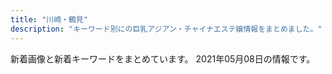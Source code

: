 ```yaml
---
title: "川崎・鶴見"
description: "キーワード別にの巨乳アジアン・チャイナエステ嬢情報をまとめました。"
---
```


新着画像と新着キーワードをまとめています。
2021年05月08日の情報です。

<DmmAffiliateIns />
<KeywordTable
  shops={
    [
    {
        "img_links": [
            "http://rabbit.est.cm/photos/sites/29/2017/04/01.jpg",
            "http://rabbit.est.cm/images/s_staff.png",
            "http://rabbit.est.cm/photos/sites/29/2017/03/girls03.jpg",
            "http://rabbit.est.cm/photos/sites/29/2017/03/188375621118420915.jpg",
            "http://rabbit.est.cm/images/acc3.jpg",
            "http://rabbit.est.cm/images/pick.png",
            "http://rabbit.est.cm/photos/sites/29/2020/11/2020110707012088.jpg",
            "http://rabbit.est.cm/images/s_news.png",
            "http://rabbit.est.cm/images/nbj3.jpg",
            "http://rabbit.est.cm/images/acc5.jpg",
            "http://rabbit.est.cm/photos/sites/29/2017/02/3.jpg",
            "http://rabbit.est.cm/images/acc2.jpg",
            "http://rabbit.est.cm/images/acc4.jpg",
            "http://rabbit.est.cm/images/nbj2.jpg",
            "http://rabbit.est.cm/photos/sites/29/2017/09/2017090411494123.jpg",
            "http://rabbit.est.cm/photos/sites/29/2018/08/2018081709473259.jpg",
            "http://rabbit.est.cm/images/top.jpg",
            "http://rabbit.est.cm/images/mobile.jpg"
        ],
        "url": "http://rabbit.est.cm/",
        "name": "\u7e01\u5712",
        "keywords": {
            "86": 16,
            "D": 16
        },
        "station": "JR\u5ddd\u5d0e\u99c5\u6771\u53e3"
    },
    {
        "name": "\u7652\u3057\u98a8\uff5e\u3044\u3084\u3057\u304b\u305c\uff5e",
        "img_links": [],
        "keywords": {},
        "url": "http://iyashi-kaze.oks.bz/",
        "station": "JR\u5ddd\u5d0e\u99c5\u6771\u53e3"
    },
    {
        "url": "http://www.iyasi-massage.com/",
        "station": "JR\u5ddd\u5d0e\u99c5\u6771\u53e3",
        "name": "\u6843\u6e90\u90f7",
        "img_links": [
            "http://www.iyasi-massage.com/images/gallery/gallery_101.jpg",
            "http://www.iyasi-massage.com/images/staff_image/staff_d01.jpg",
            "http://www.iyasi-massage.com/images/home/index_03.jpg",
            "http://www.iyasi-massage.com/images/staff/sta_010.jpg",
            "http://www.iyasi-massage.com/images/gallery/gallery_01.jpg",
            "http://www.iyasi-massage.com/images/staff/sta_08.jpg",
            "http://www.iyasi-massage.com/images/top/top_01.jpg",
            "http://www.iyasi-massage.com/images/top/top_02.jpg",
            "http://www.iyasi-massage.com/images/staff_one/staff_one_08.png",
            "http://www.iyasi-massage.com/images/staff/sta_07.jpg",
            "http://www.iyasi-massage.com/images/staff_image/staff_d06.jpg",
            "http://www.iyasi-massage.com/images/staff/sta_0z12.jpg",
            "http://www.iyasi-massage.com/images/staff/sta_06.jpg",
            "http://www.iyasi-massage.com/images/staff_one/staff_one_03.jpg",
            "http://www.iyasi-massage.com/images/home/index_04.jpg",
            "http://www.iyasi-massage.com/images/gallery/gallery_104.jpg",
            "http://www.iyasi-massage.com/images/gallery/gallery_top.jpg",
            "http://www.iyasi-massage.com/images/home/top_qp.jpg",
            "http://www.iyasi-massage.com/images/staff_image/staff_d05.jpg",
            "http://www.iyasi-massage.com/images/top/top_05.jpg",
            "http://www.iyasi-massage.com/images/gallery/gallery_402.jpg",
            "http://www.iyasi-massage.com/images/gallery/gallery_404.jpg",
            "http://www.iyasi-massage.com/images/staff_one/staff_one_01.jpg",
            "http://www.iyasi-massage.com/images/top/top_08.png",
            "http://www.iyasi-massage.com/images/gallery/gallery_103.jpg",
            "http://www.iyasi-massage.com/images/staff/sta_023.jpg",
            "http://www.iyasi-massage.com/images/staff/sta_0z10.jpg",
            "http://www.iyasi-massage.com/images/staff/sta_03.jpg",
            "http://www.iyasi-massage.com/images/home/QR.png",
            "http://www.iyasi-massage.com/images/top/top_04.jpg",
            "http://www.iyasi-massage.com/images/staff/sta_0z2.jpg",
            "http://www.iyasi-massage.com/images/staff/sta_0z9.jpg",
            "http://www.iyasi-massage.com/images/system/syatem_303.jpg",
            "http://www.iyasi-massage.com/images/top/top_03.jpg",
            "http://www.iyasi-massage.com/images/staff/sta_021.jpg",
            "http://www.iyasi-massage.com/images/staff_one/staff_one_07.png",
            "http://www.iyasi-massage.com/images/system/syatem_301.jpg",
            "http://www.iyasi-massage.com/images/staff_one/staff_one_04.jpg",
            "http://www.iyasi-massage.com/images/staff/sta_01.jpg",
            "http://www.iyasi-massage.com/images/home/index_page_top.jpg",
            "http://www.iyasi-massage.com/images/top/top_06.jpg",
            "http://www.iyasi-massage.com/images/staff/sta_0z8.jpg",
            "http://www.iyasi-massage.com/images/system/syatem_302.jpg",
            "http://www.iyasi-massage.com/images/staff_one/staff_one_top.jpg",
            "http://www.iyasi-massage.com/images/staff/sta_04.jpg",
            "http://www.iyasi-massage.com/images/gallery/gallery_102.jpg",
            "http://www.iyasi-massage.com/images/staff/staff_top.jpg",
            "http://www.iyasi-massage.com/images/gallery/gallery_401.jpg",
            "http://www.iyasi-massage.com/images/staff_one/staff_one_05.jpg",
            "http://www.iyasi-massage.com/images/home/index_qup.jpg",
            "http://www.iyasi-massage.com/images/staff_image/staff_d03.jpg",
            "http://www.iyasi-massage.com/images/staff/sta_0z6.jpg",
            "http://www.iyasi-massage.com/images/home/index_tel.jpg",
            "http://www.iyasi-massage.com/images/staff_one/staff_one_02.jpg",
            "http://www.iyasi-massage.com/images/gallery/gallery_403.jpg",
            "http://www.iyasi-massage.com/images/staff_image/staff_d02.jpg",
            "http://www.iyasi-massage.com/images/staff_image/staff_d04.jpg"
        ],
        "keywords": {}
    },
    {
        "img_links": [],
        "name": "\u521d\u604b",
        "url": "https://hatsukoi.est.cm/",
        "keywords": {},
        "station": "JR\u9db4\u898b\u99c5\u6771\u53e3"
    },
    {
        "name": "LOVER",
        "station": "JR\u5ddd\u5d0e\u99c5\u897f\u53e3",
        "keywords": {
            "88": 2,
            "85": 1,
            "92": 3,
            "86": 4,
            "90": 2,
            "C": 2,
            "D": 7,
            "84": 2,
            "89": 2
        },
        "img_links": [
            "http://mitsuka.este.work/2/uploadimg/1612670526.jpg",
            "http://mitsuka.este.work/top04.jpg",
            "http://mitsuka.este.work/2/uploadimg/1612670464.jpg",
            "http://mitsuka.este.work/left.jpg",
            "http://mitsuka.este.work/nav06.png",
            "http://mitsuka.este.work/nav04.png",
            "http://mitsuka.este.work/nav01.png",
            "http://mitsuka.este.work/nav03.png",
            "http://mitsuka.este.work/2/uploadimg/1616633208.jpg",
            "http://mitsuka.este.work/2/uploadimg/1612670496.jpg",
            "http://mitsuka.este.work/2/uploadimg/1613639164.jpeg",
            "http://mitsuka.este.work/head01.jpg",
            "http://mitsuka.este.work/right.jpg",
            "http://mitsuka.este.work/nav05.png",
            "http://mitsuka.este.work/2/uploadimg/1612670429.jpg",
            "http://mitsuka.este.work/2/uploadimg/1617091469.jpeg",
            "http://mitsuka.este.work/2/uploadimg/1613638932.jpeg",
            "http://mitsuka.este.work/nav02.png"
        ],
        "url": "http://mitsuka.este.work/"
    },
    {
        "keywords": {
            "\u4e73": 2
        },
        "name": "\u30af\u30e9\u30a6\u30f3\u30fbCrown",
        "img_links": [
            "http://www.crownman.tank.jp/public/20190809-023452-629.jpeg",
            "http://www.crownman.tank.jp/public/20201016-024617-911.jpeg",
            "http://www.crownman.tank.jp/images/h4.jpg",
            "http://www.crownman.tank.jp/public/20210504-155317-827.jpeg",
            "http://www.crownman.tank.jp/public/20210319-004011-852.jpeg",
            "http://www.crownman.tank.jp/public/20210225-132107-806.jpeg",
            "http://www.crownman.tank.jp/public/20210315-113348-885.jpeg",
            "http://www.crownman.tank.jp/images/zj.png",
            "http://www.crownman.tank.jp/images/contact.png",
            "http://www.crownman.tank.jp/images/br.png",
            "http://www.crownman.tank.jp/public/20210309-102855-324.jpeg",
            "http://www.crownman.tank.jp/public/20181102-021325-742.jpeg",
            "http://www.crownman.tank.jp/public/20181102-021404-733.jpeg",
            "http://www.crownman.tank.jp/ueditor/php/upload/image/20200828/1598625782230952.jpeg",
            "http://www.crownman.tank.jp/public/20201114-223303-188.jpeg",
            "http://www.crownman.tank.jp/public/20200829-001214-615.jpeg",
            "http://www.crownman.tank.jp/images/scrollToTop.png",
            "http://www.crownman.tank.jp/public/20200922-152824-158.jpeg",
            "http://www.crownman.tank.jp/public/20200829-204316-579.jpeg",
            "http://www.crownman.tank.jp/public/20190321-014538-796.jpeg",
            "http://www.crownman.tank.jp/images/guest.png",
            "http://www.crownman.tank.jp/public/20200304-222724-586.jpeg",
            "http://www.crownman.tank.jp/public/20210128-093735-441.jpeg",
            "http://www.crownman.tank.jp/public/20191102-172721-416.jpeg",
            "http://www.crownman.tank.jp/public/20190103-235102-103.jpeg",
            "http://www.crownman.tank.jp/public/20190516-130732-500.jpeg",
            "http://www.crownman.tank.jp/images/br1.png",
            "http://www.crownman.tank.jp/public/20190410-032921-983.jpeg",
            "http://www.crownman.tank.jp/public/20210219-091840-338.jpeg",
            "http://www.crownman.tank.jp/public/20210214-132800-589.jpeg",
            "http://www.crownman.tank.jp/images/h3.jpg",
            "http://www.crownman.tank.jp/images/jt.png",
            "http://www.crownman.tank.jp/public/20181103-143855-981.jpeg",
            "http://www.crownman.tank.jp/images/lj.png",
            "http://www.crownman.tank.jp/public/20210217-094543-773.jpeg",
            "http://www.crownman.tank.jp/public/20190404-200155-177.jpeg",
            "http://www.crownman.tank.jp/public/20210226-091700-151.jpeg",
            "http://www.crownman.tank.jp/public/20201225-105416-366.jpeg",
            "http://www.crownman.tank.jp/images/h02.jpg",
            "http://www.crownman.tank.jp/images/h01.jpg",
            "http://www.crownman.tank.jp/public/20210504-080501-939.jpeg",
            "http://www.crownman.tank.jp/public/20181126-115300-843.jpeg",
            "http://www.crownman.tank.jp/public/20210414-180217-393.jpeg",
            "http://www.crownman.tank.jp/images/lyb.png",
            "http://www.crownman.tank.jp/public/20201211-095701-493.jpeg",
            "http://www.crownman.tank.jp/public/20190512-114325-285.jpeg",
            "http://www.crownman.tank.jp/public/20191115-170126-469.jpeg",
            "http://www.crownman.tank.jp/images/fj.png",
            "http://www.crownman.tank.jp/public/20201211-095449-581.jpeg",
            "http://www.crownman.tank.jp/public/20181102-021419-221.jpeg",
            "http://www.crownman.tank.jp/ueditor/php/upload/image/20181102/1541123069868367.jpg",
            "http://www.crownman.tank.jp/public/20190614-225752-699.jpeg",
            "http://www.crownman.tank.jp/public/20210208-142304-974.jpeg",
            "http://www.crownman.tank.jp/images/h5.jpg",
            "http://www.crownman.tank.jp/public/20181102-021343-999.jpeg",
            "http://www.crownman.tank.jp/images/xw.png",
            "http://www.crownman.tank.jp/public/20181101-091932-723.jpeg"
        ],
        "url": "http://www.crownman.tank.jp/",
        "station": "JR\u9db4\u898b\u99c5"
    },
    {
        "name": "sweet",
        "img_links": [
            "https://tsurumi-mensesthe.com/images/header3.png",
            "https://tsurumi-mensesthe.com/footer/footer-staff.png",
            "https://tsurumi-mensesthe.com/massage/2021/03/01/miki-s1.jpg",
            "https://tsurumi-mensesthe.com/massage/2021/01/05/stand-by.jpg",
            "https://tsurumi-mensesthe.com/staff/ayumi-top.jpg",
            "https://tsurumi-mensesthe.com/images/esthe3.jpg",
            "https://tsurumi-mensesthe.com/images/qrcode.png",
            "https://tsurumi-mensesthe.com/staff/miki-s1.jpg",
            "https://tsurumi-mensesthe.com/icon/line.png",
            "https://tsurumi-mensesthe.com/staff/riri-l2.jpg",
            "https://tsurumi-mensesthe.com/staff/riri-s2.jpg",
            "https://tsurumi-mensesthe.com/massage/2020/11/22/coco-s3.jpg",
            "https://tsurumi-mensesthe.com/room/room-l2.jpg",
            "https://inage-mensesthe.com/icon/yelp.png",
            "https://tsurumi-mensesthe.com/staff/yuyu-l1.jpg",
            "https://tsurumi-mensesthe.com/staff/yura-s2.jpg",
            "https://tsurumi-mensesthe.com/staff/riri-top.jpg",
            "https://tsurumi-mensesthe.com/images/esthe4.jpg",
            "https://tsurumi-mensesthe.com/staff/yura-s3.jpg",
            "https://tsurumi-mensesthe.com/staff/miki-s2.jpg",
            "https://tsurumi-mensesthe.com/staff/momoka-s1.jpg",
            "https://tsurumi-mensesthe.com/staff/sora-s1.jpg",
            "https://inage-mensesthe.com/icon/facebook.png",
            "https://tsurumi-mensesthe.com/staff/miki-l1.jpg",
            "https://tsurumi-mensesthe.com/icon/twitter.png",
            "https://tsurumi-mensesthe.com/images/esthe2.jpg",
            "https://tsurumi-mensesthe.com/staff/momoka-top.jpg",
            "https://tsurumi-mensesthe.com/staff/yura-top.jpg",
            "https://tsurumi-mensesthe.com/staff/yuyu-s1.jpg",
            "https://tsurumi-mensesthe.com/staff/yura-s1.jpg",
            "https://tsurumi-mensesthe.com/icon/facebook.png",
            "https://tsurumi-mensesthe.com/massage/2021/04/20/yuyu-s1.jpg",
            "https://tsurumi-mensesthe.com/images/main-sp.jpg",
            "https://tsurumi-mensesthe.com/footer/footer-line.png",
            "https://tsurumi-mensesthe.com/staff/yura-l1.jpg",
            "https://tsurumi-mensesthe.com/staff/yura-l3.jpg",
            "https://tsurumi-mensesthe.com/staff/momoka-l1.jpg",
            "https://tsurumi-mensesthe.com/staff/momoka-l3.jpg",
            "https://tsurumi-mensesthe.com/icon/yelp.png",
            "https://tsurumi-mensesthe.com/staff/new-l1.jpg",
            "https://tsurumi-mensesthe.com/footer/footer-tel.png",
            "https://tsurumi-mensesthe.com/images/clear.png",
            "https://inage-mensesthe.com/icon/twitter.png",
            "https://tsurumi-mensesthe.com/room/room-l1.jpg",
            "https://tsurumi-mensesthe.com/images/esthe1.jpg",
            "https://tsurumi-mensesthe.com/staff/miki-top.jpg",
            "https://tsurumi-mensesthe.com/staff/new-top.jpg",
            "https://tsurumi-mensesthe.com/staff/momoka-s2.jpg",
            "https://tsurumi-mensesthe.com/massage/2021/03/09/new-s1.jpg",
            "https://tsurumi-mensesthe.com/staff/miki-l2.jpg",
            "https://inage-mensesthe.com/icon/line.png",
            "https://tsurumi-mensesthe.com/staff/new-s1.jpg",
            "https://tsurumi-mensesthe.com/staff/riri-l1.jpg",
            "https://tsurumi-mensesthe.com/room/room-l3.jpg",
            "https://tsurumi-mensesthe.com/staff/yura-l2.jpg",
            "https://tsurumi-mensesthe.com/staff/momoka-l2.jpg",
            "https://tsurumi-mensesthe.com/staff/momoka-s3.jpg",
            "https://tsurumi-mensesthe.com/staff/riri-s1.jpg",
            "https://tsurumi-mensesthe.com/room/room-l4.jpg",
            "https://tsurumi-mensesthe.com/staff/ayumi-s1.jpg",
            "https://tsurumi-mensesthe.com/staff/yuyu-top.jpg",
            "https://tsurumi-mensesthe.com/images/main1.jpg"
        ],
        "keywords": {
            "90": 8,
            "88": 24,
            "85": 24
        },
        "station": "JR\u9db4\u898b\u99c5\u897f\u53e3",
        "url": "https://tsurumi-mensesthe.com/"
    },
    {
        "name": "Yulala",
        "keywords": {
            "C": 23
        },
        "img_links": [
            "http://esthe-heal.com/staff/miho/01mb.jpg",
            "http://esthe-heal.com/staff/sizuka/01.jpg",
            "http://esthe-heal.com/staff/haruna/01mb.jpg",
            "http://esthe-heal.com/staff/mimi/01mb.jpg",
            "http://esthe-heal.com/img/ttl_recbnr.png",
            "http://esthe-heal.com/staff/kaori/01mb.jpg",
            "http://esthe-heal.com/img/ttl_pickup.png",
            "http://esthe-heal.com/staff/haruna/01.jpg",
            "http://esthe-heal.com/staff/momo/01.jpg",
            "http://esthe-heal.com/staff/sakura/01.jpg",
            "http://esthe-heal.com/staff/sakura/01mb.jpg",
            "http://esthe-heal.com/i/files/homeimg.jpg",
            "http://esthe-heal.com/img/ttl_wnew.png",
            "http://esthe-heal.com/img/att.jpg",
            "http://esthe-heal.com/staff/sizuka/01mb.jpg",
            "http://esthe-heal.com/img/ttl_mobile.png",
            "http://esthe-heal.com/staff/rubi/01.jpg",
            "http://esthe-heal.com/staff/sayuri/01.jpg",
            "http://esthe-heal.com/staff/sayuri/01mb.jpg",
            "http://esthe-heal.com/staff/rui/01mb.jpg",
            "http://esthe-heal.com/staff/aya/01.jpg",
            "http://esthe-heal.com/staff/kana/01.jpg",
            "http://esthe-heal.com/staff/yuki/01.jpg",
            "http://esthe-heal.com/img/link/koko_234x60.png",
            "http://esthe-heal.com/staff/rubi/01mb.jpg",
            "http://esthe-heal.com/staff/kaori/01.jpg",
            "http://esthe-heal.com/staff/yuyu/01.jpg",
            "http://esthe-heal.com/img/ttl_staff.png",
            "http://esthe-heal.com/staff/aya/01mb.jpg",
            "http://esthe-heal.com/staff/yuyu/01mb.jpg",
            "http://esthe-heal.com/staff/yuki/01mb.jpg",
            "http://esthe-heal.com/pic/head.jpg",
            "http://esthe-heal.com/staff/kana/01mb.jpg",
            "http://esthe-heal.com/staff/mimi/01.jpg",
            "http://esthe-heal.com/staff/momo/01mb.jpg",
            "http://esthe-heal.com/staff/rui/01.jpg",
            "http://esthe-heal.com/staff/miho/01.jpg"
        ],
        "station": "JR\u9db4\u898b\u99c5\u6771\u53e3",
        "url": "http://esthe-heal.com/"
    },
    {
        "keywords": {
            "82": 3,
            "C": 21,
            "83": 3
        },
        "name": "\u5bf5\u6df1\u82b1\u98a8",
        "station": "JR\u77e2\u5411\u99c5\u897f\u53e3",
        "img_links": [
            "http://kafu.ests.co/photos/sites/7/2017/02/2.jpg",
            "http://kafu.ests.co/images/room2.jpg",
            "http://kafu.ests.co/images/nbj3.jpg",
            "http://kafu.ests.co/images/s_staff1.jpg",
            "http://kafu.ests.co/images/room4.jpg",
            "http://kafu.ests.co/images/s_staff.jpg",
            "http://kafu.ests.co/photos/sites/7/2017/10/2017101205420191.jpg",
            "http://kafu.ests.co/images/nbj1.jpg",
            "http://kafu.ests.co/images/s_pick.jpg",
            "http://kafu.ests.co/images/room3.jpg",
            "http://kafu.ests.co/images/s_face.jpg",
            "http://kafu.ests.co/images/s_link.jpg",
            "http://kafu.ests.co/images/n1.jpg",
            "http://kafu.ests.co/images/n3.jpg",
            "http://kafu.ests.co/images/top.png",
            "http://kafu.ests.co/images/mobile.jpg",
            "http://kafu.ests.co/images/s_news.jpg",
            "http://kafu.ests.co/photos/sites/7/2017/10/2017100904034561.png",
            "http://kafu.ests.co/images/face_bj3.jpg",
            "http://kafu.ests.co/photos/sites/7/2017/10/2017100904034443.png",
            "http://kafu.ests.co/images/face_bj.jpg",
            "http://kafu.ests.co/photos/sites/7/2017/02/1.jpg",
            "http://kafu.ests.co/images/s_mobile.jpg",
            "http://kafu.ests.co/images/room1.jpg",
            "http://kafu.ests.co/photos/sites/7/2017/10/2017101205420065.jpg",
            "http://kafu.ests.co/images/line.jpg"
        ],
        "url": "http://kafu.ests.co/"
    },
    {
        "keywords": {
            "86": 16,
            "\u30bb\u30af\u30b7\u30fc": 2,
            "89": 8,
            "D": 40,
            "C": 32,
            "85": 16,
            "87": 16,
            "88": 16
        },
        "url": "https://moon-beauty.jp/",
        "station": "JR\u9db4\u898b\u99c5\u6771\u53e3",
        "img_links": [
            "https://moon-beauty.jp/wp/wp-content/uploads/2017/11/top02.png",
            "https://moon-beauty.jp/wp/wp-content/uploads/2019/12/xmas2019_2.jpg",
            "https://moon-beauty.jp/wp/wp-content/uploads/2017/12/1d7d7d3df21218cb91cce28ca987dca8.jpg",
            "https://moon-beauty.jp/wp/wp-content/uploads/2017/12/7e6728877b7be3eba7dacfced12e3481.jpg",
            "https://moon-beauty.jp/images/staff/staff.png",
            "https://moon-beauty.jp/wp/wp-content/uploads/2017/11/campaign1711-700x327.jpg",
            "https://moon-beauty.jp/wp/wp-content/uploads/2019/09/cosplay02.png",
            "https://moon-beauty.jp/wp/wp-content/uploads/2017/11/mb_front.png",
            "https://moon-beauty.jp/wp/wp-content/uploads/2017/11/27e7586ba3689c74b6428ec7dbfe02a6.jpg",
            "https://moon-beauty.jp/wp/wp-content/uploads/2017/12/dde33c6f84f42b29abc164fed911749d.jpg",
            "https://moon-beauty.jp/wp/wp-content/uploads/2020/09/rika_info.png",
            "https://moon-beauty.jp/wp/wp-content/uploads/2018/09/mb_road02.png",
            "https://moon-beauty.jp/wp/wp-content/uploads/2017/12/11e78c1189d1307c1c0528ca01cf193e.jpg",
            "https://moon-beauty.jp/wp/wp-content/uploads/2017/12/3addf91ad6b786b4c3fd2e4322dc1181.jpg",
            "https://moon-beauty.jp/wp/wp-content/uploads/2017/11/1.png",
            "https://moon-beauty.jp/wp/wp-content/uploads/2019/11/1911campaign01.png",
            "https://moon-beauty.jp/wp/wp-content/uploads/2019/07/1907campaign02-700x327.png",
            "https://moon-beauty.jp/wp/wp-content/uploads/2017/11/play.png",
            "https://moon-beauty.jp/wp/wp-content/uploads/2019/07/1907campaign01-700x327.png",
            "https://moon-beauty.jp/wp/wp-content/uploads/2020/01/2002campaign-700x327.png",
            "https://moon-beauty.jp/wp/wp-content/uploads/2020/06/202006campaign-700x327.png",
            "https://moon-beauty.jp/wp/wp-content/uploads/2019/12/xmas2019.jpg",
            "https://moon-beauty.jp/wp/wp-content/uploads/2017/11/4.png",
            "https://moon-beauty.jp/wp/wp-content/uploads/2020/09/costume.png",
            "https://moon-beauty.jp/images/staff/hikari23_01.png",
            "https://moon-beauty.jp/images/costume/cabinattendant01.png",
            "https://moon-beauty.jp/images/costume/sailorgirl02.png",
            "https://moon-beauty.jp/wp/wp-content/uploads/2019/12/xmas2019_2-700x327.jpg",
            "https://moon-beauty.jp/wp/wp-content/uploads/2019/09/1910campaign02-700x327.png",
            "https://moon-beauty.jp/images/campaign2017.jpg",
            "https://moon-beauty.jp/wp/wp-content/uploads/2019/09/1910campaign01-700x327.png",
            "https://moon-beauty.jp/images/staff/nana25_01.png",
            "https://moon-beauty.jp/wp/wp-content/uploads/2017/11/484697b90c0612750e1d8c7c971a16f8.jpg",
            "https://moon-beauty.jp/wp/wp-content/uploads/2017/11/6a08b9c7e55a068553569af35285dd93.jpg",
            "https://moon-beauty.jp/wp/wp-content/uploads/2017/12/3addf91ad6b786b4c3fd2e4322dc1181-700x1246.jpg",
            "https://moon-beauty.jp/wp/wp-content/uploads/2019/11/1911campaign01-700x327.png",
            "https://moon-beauty.jp/wp/wp-content/uploads/2019/07/1907campaign02.png",
            "https://moon-beauty.jp/wp/wp-content/uploads/2017/11/6.png",
            "https://moon-beauty.jp/images/staff/hikari23_02.png",
            "https://moon-beauty.jp/images/staff/nana25_02.png",
            "https://moon-beauty.jp/wp/wp-content/uploads/2017/12/1d7d7d3df21218cb91cce28ca987dca8-700x1246.jpg",
            "https://moon-beauty.jp/wp/wp-content/uploads/2020/09/mirai_info.png",
            "https://moon-beauty.jp/wp/wp-content/uploads/2020/09/nana_info.png",
            "https://moon-beauty.jp/wp/wp-content/uploads/2021/03/202103_80_campaign.png",
            "https://moon-beauty.jp/images/staff/emi24_1.png",
            "https://moon-beauty.jp/images/costume/cheergirl02.png",
            "https://moon-beauty.jp/wp/wp-content/uploads/2019/07/1907campaign01.png",
            "https://moon-beauty.jp/wp/wp-content/uploads/2017/11/top03.png",
            "https://moon-beauty.jp/wp/wp-content/uploads/2017/11/27e7586ba3689c74b6428ec7dbfe02a6-700x1244.jpg",
            "https://moon-beauty.jp/images/staff/eri21_01.png",
            "https://moon-beauty.jp/wp/wp-content/uploads/2019/09/cosplay01.png",
            "https://moon-beauty.jp/images/costume/nursegirl01.png",
            "https://moon-beauty.jp/wp/wp-content/uploads/2017/12/dde33c6f84f42b29abc164fed911749d-700x1246.jpg",
            "https://moon-beauty.jp/wp/wp-content/uploads/2017/11/mb_front2.png",
            "https://moon-beauty.jp/wp/wp-content/uploads/2017/11/3.png",
            "https://moon-beauty.jp/wp/wp-content/uploads/2018/09/mb_front4.png",
            "https://moon-beauty.jp/wp/wp-content/uploads/2017/11/mb_interior01.png",
            "https://moon-beauty.jp/images/costume/cabinattendant02.png",
            "https://moon-beauty.jp/wp/wp-content/uploads/2017/11/top01-1.png",
            "https://moon-beauty.jp/wp/wp-content/uploads/2017/11/5.png",
            "https://moon-beauty.jp/wp/wp-content/uploads/2017/12/3985d5f04f99b7c5a1b4662bcc831575.jpg",
            "https://moon-beauty.jp/images/staff/momoka22_01.png",
            "https://moon-beauty.jp/images/staff/mirai23.png",
            "https://moon-beauty.jp/images/staff/izumi23_01.png",
            "https://moon-beauty.jp/wp/wp-content/uploads/2017/11/top01-1-700x459.png",
            "https://moon-beauty.jp/images/costume/nursegirl002.png",
            "https://moon-beauty.jp/wp/wp-content/uploads/2017/11/mb_shower.png",
            "https://moon-beauty.jp/wp/wp-content/uploads/2017/11/6a08b9c7e55a068553569af35285dd93-700x1244.jpg",
            "https://moon-beauty.jp/images/staff/rika22_01.png",
            "https://moon-beauty.jp/wp/wp-content/uploads/2017/11/9ac2dcf4d411d36df940a44359d1e597.jpg",
            "https://moon-beauty.jp/wp/wp-content/uploads/2020/02/2002sp_campaign-700x327.png",
            "https://moon-beauty.jp/images/staff/rika22_02.png",
            "https://moon-beauty.jp/images/costume/cheergirl01.png",
            "https://moon-beauty.jp/wp/wp-content/uploads/2021/03/202103_100_campaign2.png",
            "https://moon-beauty.jp/images/costume/sailorgirl01.png",
            "https://moon-beauty.jp/images/staff/ran23_01.png"
        ],
        "name": "\u6708\u4e0b\u7f8e\u4eba"
    },
    {
        "name": "Smile",
        "url": "http://tsurumi-est.xyz/",
        "keywords": {
            "D": 4,
            "C": 16,
            "E": 2
        },
        "img_links": [
            "http://tsurumi-est.xyz/images/g1.jpg",
            "http://tsurumi-est.xyz/images/int2.jpg",
            "http://tsurumi-est.xyz/images/mens-esthe1.png",
            "http://tsurumi-est.xyz/images/g0.jpg",
            "http://tsurumi-est.xyz/images/g3.jpg",
            "http://tsurumi-est.xyz/images/mobile.png",
            "http://tsurumi-est.xyz/images/int1.jpg",
            "http://tsurumi-est.xyz/g0.jpg",
            "http://tsurumi-est.xyz/images/g2.jpg",
            "http://tsurumi-est.xyz/g3.jpg",
            "http://tsurumi-est.xyz/images/s_staff1.png",
            "http://cdn.dino-es.com/images/logo/88x31NewDinoEs.png",
            "http://tsurumi-est.xyz/g1.jpg",
            "http://momipara.jp/img/link/momi88.jpg",
            "http://tsurumi-est.xyz/images/s_staff.png",
            "http://tsurumi-est.xyz/images/flash2.jpg",
            "http://tsurumi-est.xyz/images/g5.jpg",
            "http://tsurumi-est.xyz/g2.jpg",
            "http://tsurumi-est.xyz/images/flash.jpg",
            "http://tsurumi-est.xyz/images/top.jpg"
        ],
        "station": "\u4eac\u6025\u9db4\u898b\u99c5\u6771\u53e3"
    },
    {
        "keywords": {},
        "url": "http://relax-aroma.xyz/",
        "img_links": [
            "http://relax-aroma.xyz/images/mainvisual_01.jpg",
            "http://relax-aroma.xyz/images/cg06.jpg",
            "http://relax-aroma.xyz/images/mainvisual_02.jpg",
            "http://relax-aroma.xyz/images/icon_new.png",
            "http://relax-aroma.xyz/images/con01.jpg",
            "http://relax-aroma.xyz/images/sns_9_pink.jpg",
            "http://relax-aroma.xyz/images/cg02.jpg",
            "http://relax-aroma.xyz/images/sys01.jpg",
            "http://relax-aroma.xyz/images/sw_tel.png",
            "http://relax-aroma.xyz/images/head_therapist.jpg",
            "http://relax-aroma.xyz/images/cg04.jpg",
            "http://relax-aroma.xyz/images/cg01.jpg",
            "http://relax-aroma.xyz/images/cg05.jpg",
            "http://relax-aroma.xyz/images/mainvisual_01_s.jpg",
            "http://relax-aroma.xyz/images/trigger.jpg",
            "http://relax-aroma.xyz/images/con02.jpg",
            "http://relax-aroma.xyz/images/sys03.jpg",
            "http://relax-aroma.xyz/images/head_interior.jpg",
            "http://relax-aroma.xyz/images/sys02.jpg",
            "http://relax-aroma.xyz/images/req_03.jpg",
            "http://relax-aroma.xyz/images/con03.jpg",
            "http://relax-aroma.xyz/images/sw_home.png",
            "http://relax-aroma.xyz/images/cg03.jpg"
        ],
        "station": "JR\u9db4\u898b\u99c5\u6771\u53e3",
        "name": "\u30a2\u30f3\u30b8\u30e5"
    },
    {
        "station": "JR\u9db4\u898b\u99c5\u6771\u53e3",
        "keywords": {
            "D": 9,
            "86": 9
        },
        "url": "http://xn--vckg5a9gugx77pgi4bmma.net/",
        "name": "\u53f0\u6e7e\u5f0f\u9db4\u898b\u30ea\u30e9\u30af\u30bc\u30fc\u30b7\u30e7\u30f3",
        "img_links": [
            "http://xn--vckg5a9gugx77pgi4bmma.net/images/staff_s.png",
            "http://xn--vckg5a9gugx77pgi4bmma.net/images/sruru.jpg",
            "http://xn--vckg5a9gugx77pgi4bmma.net/images/cg01.jpg",
            "http://xn--vckg5a9gugx77pgi4bmma.net/images/evetop.png",
            "http://xn--vckg5a9gugx77pgi4bmma.net/images/top.png",
            "http://xn--vckg5a9gugx77pgi4bmma.net/images/r0.jpg",
            "http://xn--vckg5a9gugx77pgi4bmma.net/images/cg03.jpg",
            "http://xn--vckg5a9gugx77pgi4bmma.net/images/news.png",
            "http://xn--vckg5a9gugx77pgi4bmma.net/images/kan.jpg",
            "http://xn--vckg5a9gugx77pgi4bmma.net/images/precau.png",
            "http://xn--vckg5a9gugx77pgi4bmma.net/images/cg02.jpg"
        ]
    },
    {
        "station": "JR\u9db4\u898b\u99c5\u6771\u53e3",
        "img_links": [
            "http://www.fukuen.in/img/material/sentai6rev1.jpg",
            "http://www.fukuen.in/img/girl/main/smain425ef08e32ca6d2936eee599647ef1be42.jpg",
            "http://www.fukuen.in/img/material/shiatsu1.jpg",
            "http://www.fukuen.in/img/material/shiatsu6.jpg",
            "http://www.fukuen.in/img/girl/list/swest25902fb05705d4f4dcd3bb55fc78d46ee.jpg",
            "http://www.fukuen.in/img/material/bath.jpg",
            "http://www.fukuen.in/img/camp/20210506_camp1.png",
            "http://www.fukuen.in/img/material/shiatsu3.jpg",
            "http://www.fukuen.in/img/camp/20200610_shinki.jpg",
            "http://www.fukuen.in/img/material/oil1.jpg",
            "http://www.fukuen.in/img/girl/main/smain11372fb92a183b52eed6697b1dc18d650f.jpg",
            "http://www.fukuen.in/img/girl/extra/ai_20200914_4.jpg",
            "http://www.fukuen.in/img/girl/main/smain14440463708cafed5ed2857e0fb652102bb.jpg",
            "http://www.fukuen.in/img/girl/main/smain736910286ab0a44682bfc6f093f287b998.jpg",
            "http://www.fukuen.in/img/girl/main/smain1425a475e5294d8872e2908b6e44ff2fd28.jpg",
            "http://www.fukuen.in/img/girl/extra/haruka_20210313_5.jpg",
            "http://www.fukuen.in/img/girl/extra/yuki_20210310_7.jpg",
            "http://www.fukuen.in/img/girl/main/smain513f8bf8e4517330b71f7b182328a05400.jpg",
            "http://www.fukuen.in/img/material/oil4.jpg",
            "http://www.fukuen.in/img/girl/extra/risa_20200923_2.jpg",
            "http://www.fukuen.in/img/girl/list/swest153d6d478ebf69b76f43d1cafe7c861308.jpg",
            "http://www.fukuen.in/img/girl/main/smain8415e8cbb1c49eb7c8caa026cbfa4e5e53.jpg",
            "http://www.fukuen.in/img/girl/list/swest4f486b583999cfcec7913d7843c608159.jpg",
            "http://www.fukuen.in/img/camp/20210506_ran.jpg",
            "http://www.fukuen.in/img/girl/pickup/pickup20200705191440.jpg",
            "http://www.fukuen.in/img/material/oil6.jpg",
            "http://www.fukuen.in/img/camp/20210405_spring.png",
            "http://www.fukuen.in/img/material/oil3.jpg",
            "http://www.fukuen.in/img/girl/main/smain746910286ab0a44682bfc6f093f287b998.jpg",
            "http://www.fukuen.in/img/girl/main/smain132ec1dcb677e5be350bb150449f6c30de9.jpg",
            "http://www.fukuen.in/img/girl/main/smain711ab20435a050b6117e25de016c851a5e.jpg",
            "http://www.fukuen.in/img/material/arrow_next.png",
            "http://www.fukuen.in/img/girl/extra/yuki_20210310_1.jpg",
            "http://www.fukuen.in/img/girl/extra/haruka_20210313_2.jpg",
            "http://www.fukuen.in/img/girl/list/slist21d95f10417cbe687c362ac86a6caaf51.jpg",
            "http://www.fukuen.in/img/girl/main/smain82429f69a5e0facf26b5c596ab5374c79a.jpg",
            "http://www.fukuen.in/img/girl/extra/ai_20200914_3.jpg",
            "http://www.fukuen.in/img/girl/extra/yuki_20210310_4.jpg",
            "http://www.fukuen.in/img/girl/list/swest5751a73c1d67d106b755f2a10f214b1fb.jpg",
            "http://www.fukuen.in/img/girl/extra/risa_20200923_4.jpg",
            "http://www.fukuen.in/img/girl/pickup/pickup20210316234129.jpg",
            "http://www.fukuen.in/img/girl/extra/ai_20200914_1.jpg",
            "http://www.fukuen.in/img/girl/extra/hotaru200809_2min75.jpg",
            "http://www.fukuen.in/img/girl/pickup/pickup20210316225343.jpg",
            "http://www.fukuen.in/img/girl/list/swest11a00cec64c1902f8f81d6458bd81ecc3.jpg",
            "http://www.fukuen.in/img/girl/extra/yuki_20210310_2.jpg",
            "http://www.fukuen.in/img/material/shiatsu4rev1.jpg",
            "http://www.fukuen.in/img/girl/main/smain435ef08e32ca6d2936eee599647ef1be42.jpg",
            "http://www.fukuen.in/img/girl/main/smain721ab20435a050b6117e25de016c851a5e.jpg",
            "http://www.fukuen.in/img/girl/main/smain135ec1dcb677e5be350bb150449f6c30de9.jpg",
            "http://www.fukuen.in/img/girl/main/smain134ec1dcb677e5be350bb150449f6c30de9.jpg",
            "http://www.fukuen.in/img/girl/main/smain41f486b583999cfcec7913d7843c608159.jpg",
            "http://www.fukuen.in/img/girl/main/smain114a604c7246ee7ef21ea1371bf0f8ae541.jpg",
            "http://www.fukuen.in/img/girl/extra/risa_20200923_3.jpg",
            "http://www.fukuen.in/img/girl/list/slist8fbaefba79306aed7d52f3369481c4f79.jpg",
            "http://www.fukuen.in/img/material/akasuri5rev1.jpg",
            "http://www.fukuen.in/img/material/arrow_prev.png",
            "http://www.fukuen.in/img/girl/extra/haruka_20210313_3.jpg",
            "http://www.fukuen.in/img/girl/main/smain141e48573960397dac752f153b86f52127e.jpg",
            "http://www.fukuen.in/img/girl/extra/hotaru200809_1min75.jpg",
            "http://www.fukuen.in/img/girl/main/smain1523d6d478ebf69b76f43d1cafe7c861308.jpg",
            "http://www.fukuen.in/img/material/akasuri4.jpg",
            "http://www.fukuen.in/img/girl/extra/risa_20200923_5.jpg",
            "http://www.fukuen.in/img/girl/list/slist1154c6465b3e80f1950af663ae9de86840.jpg",
            "http://www.fukuen.in/img/girl/main/smain22a5f5188f9c41ddb221fc0bead2a8556b.jpg",
            "http://www.fukuen.in/img/girl/list/slist13198a095a589d6e99c04b29b48a066f60.jpg",
            "http://www.fukuen.in/img/girl/list/swest72b8648aae56da25b7c7573dc007cc2de.jpg",
            "http://www.fukuen.in/img/girl/main/smain112a604c7246ee7ef21ea1371bf0f8ae541.jpg",
            "http://www.fukuen.in/img/girl/extra/yuki_20210310_5.jpg",
            "http://www.fukuen.in/img/material/sentai5rev1.jpg",
            "http://www.fukuen.in/img/girl/extra/yuki_20210310_3.jpg",
            "http://www.fukuen.in/img/girl/main/smain1435a475e5294d8872e2908b6e44ff2fd28.jpg",
            "http://www.fukuen.in/img/girl/main/smain81429f69a5e0facf26b5c596ab5374c79a.jpg",
            "http://www.fukuen.in/img/girl/main/smain13372fb92a183b52eed6697b1dc18d650f.jpg",
            "http://www.fukuen.in/img/girl/pickup/pickup20210316232813.jpg",
            "http://www.fukuen.in/img/girl/main/smain52fb1c032274e28d599eed619e1bedc3e4.jpg",
            "http://www.fukuen.in/img/girl/main/smain14540463708cafed5ed2857e0fb652102bb.jpg",
            "http://www.fukuen.in/img/girl/list/slist11a00cec64c1902f8f81d6458bd81ecc3.jpg",
            "http://www.fukuen.in/img/girl/main/smain23a5f5188f9c41ddb221fc0bead2a8556b.jpg",
            "http://www.fukuen.in/img/material/front.jpg",
            "http://www.fukuen.in/img/girl/list/slist14e48573960397dac752f153b86f52127e.jpg",
            "http://www.fukuen.in/img/girl/main/smain113a604c7246ee7ef21ea1371bf0f8ae541.jpg",
            "http://www.fukuen.in/img/girl/main/smain53fb1c032274e28d599eed619e1bedc3e4.jpg",
            "http://www.fukuen.in/img/girl/extra/haruka_20210313_4.jpg",
            "http://www.fukuen.in/img/girl/list/slist48970948df1b5f673ddccf8bdc1c27ca3.jpg",
            "http://www.fukuen.in/img/girl/list/swest1154c6465b3e80f1950af663ae9de86840.jpg",
            "http://www.fukuen.in/img/girl/list/slist153d6d478ebf69b76f43d1cafe7c861308.jpg",
            "http://www.fukuen.in/img/girl/extra/risa_20200923_1.jpg",
            "http://www.fukuen.in/img/material/sentai4.jpg",
            "http://www.fukuen.in/img/material/image_auth.png",
            "http://www.fukuen.in/img/girl/list/swest8fbaefba79306aed7d52f3369481c4f79.jpg",
            "http://www.fukuen.in/img/material/oil5.jpg",
            "http://www.fukuen.in/img/material/sentai1.jpg",
            "http://www.fukuen.in/img/material/akasuri1.jpg",
            "http://www.fukuen.in/img/material/shiatsu5rev1.jpg",
            "http://www.fukuen.in/img/girl/main/smain21a5f5188f9c41ddb221fc0bead2a8556b.jpg",
            "http://www.fukuen.in/img/girl/main/smain12372fb92a183b52eed6697b1dc18d650f.jpg",
            "http://www.fukuen.in/img/girl/main/smain131a9012a45cd10e4bbf815bf1cd1dfb50a.jpg",
            "http://www.fukuen.in/img/girl/main/smain11154c6465b3e80f1950af663ae9de86840.jpg",
            "http://www.fukuen.in/img/girl/extra/haruka_20210313_1.jpg",
            "http://www.fukuen.in/img/material/sentai3.jpg",
            "http://www.fukuen.in/img/girl/main/smain115a604c7246ee7ef21ea1371bf0f8ae541.jpg",
            "http://www.fukuen.in/img/girl/main/smain133ec1dcb677e5be350bb150449f6c30de9.jpg",
            "http://www.fukuen.in/img/material/akasuri3.jpg",
            "http://www.fukuen.in/img/girl/extra/hotaru200809_4min75.jpg",
            "http://www.fukuen.in/img/girl/extra/hotaru200809_3min75.jpg",
            "http://www.fukuen.in/img/girl/list/slist7a7cd4a2a61a08aea05c874262bd2983c.jpg",
            "http://www.fukuen.in/img/material/akasuri2rev1.jpg",
            "http://www.fukuen.in/img/girl/list/swest145a475e5294d8872e2908b6e44ff2fd28.jpg",
            "http://www.fukuen.in/img/material/akasuri6rev1.jpg",
            "http://www.fukuen.in/img/girl/main/smain1513d6d478ebf69b76f43d1cafe7c861308.jpg",
            "http://www.fukuen.in/img/material/oil2.jpg",
            "http://www.fukuen.in/img/girl/list/swest13a9012a45cd10e4bbf815bf1cd1dfb50a.jpg",
            "http://www.fukuen.in/img/girl/pickup/pickup20210316230958.jpg",
            "http://www.fukuen.in/img/girl/main/smain83429f69a5e0facf26b5c596ab5374c79a.jpg",
            "http://www.fukuen.in/img/girl/main/smain1533d6d478ebf69b76f43d1cafe7c861308.jpg",
            "http://www.fukuen.in/img/material/shiatsu2.jpg",
            "http://www.fukuen.in/img/material/sentai2.jpg",
            "http://www.fukuen.in/img/girl/extra/ai_20200914_2.jpg",
            "http://www.fukuen.in/img/girl/list/slist5751a73c1d67d106b755f2a10f214b1fb.jpg",
            "http://www.fukuen.in/img/camp/20210501.png",
            "http://www.fukuen.in/img/girl/extra/yuki_20210310_6.jpg"
        ],
        "name": "\u798f\u7e01\u30fbFUKUEN",
        "url": "http://www.fukuen.in/",
        "keywords": {
            "G": 4,
            "\u30bb\u30af\u30b7\u30fc": 2,
            "\u80f8": 2
        }
    },
    {
        "img_links": [],
        "station": "JR\u9db4\u898b\u99c5\u6771\u53e3",
        "keywords": {},
        "url": "http://good.abnavi.info/",
        "name": "GooD"
    },
    {
        "station": "JR\u9db4\u898b\u99c5\u897f\u53e3",
        "name": "\u671d\u9732",
        "img_links": [
            "http://asatsuyu-es.com/images/newfacetiao.jpg",
            "http://asatsuyu-es.com/images/room6.jpg",
            "http://asatsuyu-es.com/images/st03b.jpg",
            "http://asatsuyu-es.com/images/mobile.jpg",
            "http://asatsuyu-es.com/images/st02.jpg",
            "http://asatsuyu-es.com/images/room1.jpg",
            "http://asatsuyu-es.com/images/newtiao.jpg",
            "http://asatsuyu-es.com/images/room2.jpg",
            "http://asatsuyu-es.com/images/st03.jpg",
            "http://asatsuyu-es.com/images/st05.jpg",
            "http://asatsuyu-es.com/images/room4.jpg",
            "http://asatsuyu-es.com/images/st05b.jpg",
            "http://asatsuyu-es.com/images/st04.jpg",
            "http://asatsuyu-es.com/images/top01.jpg",
            "http://asatsuyu-es.com/images/room3.jpg",
            "http://asatsuyu-es.com/images/picktiao.jpg",
            "http://asatsuyu-es.com/images/zi_staff.png",
            "http://asatsuyu-es.com/images/st01.jpg"
        ],
        "url": "http://asatsuyu-es.com/",
        "keywords": {
            "86": 1,
            "87": 1,
            "C": 12,
            "D": 2
        }
    },
    {
        "station": "JR\u5ddd\u5d0e\u99c5\u6771\u53e3",
        "url": "http://deli-esthe.jpn.mn/",
        "keywords": {
            "85": 10,
            "E": 6,
            "D": 52,
            "86": 22,
            "82": 4,
            "87": 22
        },
        "name": "\u307c\u304f\u306e\u30c7\u30ea\u30a8\u30b9\u30c6",
        "img_links": [
            "http://deli-esthe.jpn.mn/images/sp_top.jpg",
            "http://deli-esthe.jpn.mn/photos/sites/66/2019/12/2019120317372670.jpg",
            "http://deli-esthe.jpn.mn/images/tit_new.png",
            "http://deli-esthe.jpn.mn/photos/sites/66/2020/10/2020100411161121.jpg",
            "http://deli-esthe.jpn.mn/photos/sites/66/2020/10/2020100318512022.jpg",
            "http://deli-esthe.jpn.mn/images/top.jpg",
            "http://deli-esthe.jpn.mn/images/sp_tit_new.png",
            "http://deli-esthe.jpn.mn/images/sp_tit_staff01.png",
            "http://deli-esthe.jpn.mn/photos/sites/66/2020/06/2020062611321468.jpg",
            "http://deli-esthe.jpn.mn/images/tit_staff02.png",
            "http://deli-esthe.jpn.mn/images/maining.jpg",
            "http://deli-esthe.jpn.mn/images/tit_therapist.png",
            "http://deli-esthe.jpn.mn/photos/sites/66/2020/06/2020062113130967.jpg",
            "http://deli-esthe.jpn.mn/photos/sites/66/2019/12/2019120317385167.jpg",
            "http://deli-esthe.jpn.mn/photos/sites/66/2020/10/2020100319272810.jpg",
            "http://deli-esthe.jpn.mn/images/sp_tit_staff02.png",
            "http://deli-esthe.jpn.mn/images/room2.jpg",
            "http://deli-esthe.jpn.mn/photos/sites/66/2020/10/2020101912375463.jpg",
            "http://deli-esthe.jpn.mn/images/card.jpg",
            "http://deli-esthe.jpn.mn/photos/sites/66/2020/10/2020100318511352.jpg",
            "http://deli-esthe.jpn.mn/images/room4.jpg",
            "http://deli-esthe.jpn.mn/images/tit_staff01.png",
            "http://deli-esthe.jpn.mn/images/room3.jpg",
            "http://deli-esthe.jpn.mn/photos/sites/66/2020/10/2020100411161767.jpg",
            "http://deli-esthe.jpn.mn/photos/sites/66/2020/10/2020100319300327.jpg",
            "http://deli-esthe.jpn.mn/images/room1.jpg",
            "http://deli-esthe.jpn.mn/images/img_tel.png",
            "http://deli-esthe.jpn.mn/photos/sites/66/2020/10/2020100319265441.jpg",
            "http://deli-esthe.jpn.mn/images/sp_tit_therapist.png",
            "http://deli-esthe.jpn.mn/photos/sites/66/2019/12/2019120511182484.jpg",
            "http://deli-esthe.jpn.mn/photos/sites/66/2020/10/2020100319264630.jpg",
            "http://deli-esthe.jpn.mn/photos/sites/66/2020/10/202010031927555.jpg"
        ]
    },
    {
        "name": "Men\u2019s Pal Spa\u30fb\u30e1\u30f3\u30ba\u30d1\u30eb\u30b9\u30d1",
        "station": "JR\u9db4\u898b\u99c5\u6771\u53e3",
        "img_links": [
            "https://www.pal-spa.com/img/girl/main/smain94ef1bf25458f90407a4281129029fee02.jpg",
            "https://www.pal-spa.com/img/blog/palspa_blog_20191201_yui2.jpg",
            "https://www.pal-spa.com/img/girl/main/smain252b45d339d6509c6b7779e499e2a9b6ba6.jpg",
            "https://www.pal-spa.com/img/blog/palspa_blog_20191201_yui3.jpg",
            "https://www.pal-spa.com/img/blog/palspa_blog_20191201_aica6.jpg",
            "https://www.pal-spa.com/img/blog/palspa_blog_20200803_ai8.jpg",
            "https://www.pal-spa.com/img/girl/main/smain215a4782a043e7ca29f58aba8d6552a2d6e.jpg",
            "https://www.pal-spa.com/img/girl/main/smain3535044e0e79b6d94578c6c78296fb853e4.jpg",
            "https://www.pal-spa.com/img/blog/palspa_blog_20191204_izumi1.jpg",
            "https://www.pal-spa.com/img/blog/palspa_blog_20200803_ai9.jpg",
            "https://www.pal-spa.com/img/camp/camp_20210506sp.jpg",
            "https://www.pal-spa.com/img/girl/list/sface21a4782a043e7ca29f58aba8d6552a2d6e.jpg",
            "https://www.pal-spa.com/img/blog/palspa_blog_20200316_aya1.jpg",
            "https://www.pal-spa.com/img/girl/main/smain321552450a07c5e6fcf616569ce56276f28.jpg",
            "https://www.pal-spa.com/img/blog/palspa_blog_20200316_aya10.jpg",
            "https://www.pal-spa.com/img/blog/postimage20190909035711.jpg",
            "https://www.pal-spa.com/img/girl/list/slist2803b6e28547718e5f6d36e0d1c631fbcd.jpg",
            "https://www.pal-spa.com/img/girl/main/smain212a4782a043e7ca29f58aba8d6552a2d6e.jpg",
            "https://www.pal-spa.com/img/girl/list/slist31991bce11ee745ecab812af3ff1cb34c6.jpg",
            "https://www.pal-spa.com/img/blog/palspa_blog_20210419_yuki1.jpg",
            "https://www.pal-spa.com/img/girl/main/smain255b45d339d6509c6b7779e499e2a9b6ba6.jpg",
            "https://www.pal-spa.com/img/blog/postimage20191201162035.jpg",
            "https://www.pal-spa.com/img/camp/camp_20210506.jpg",
            "https://www.pal-spa.com/img/girl/pickup/pickup20210315213817.jpg",
            "https://www.pal-spa.com/img/blog/palspa_blog_20210120_haruka4.jpg",
            "https://www.pal-spa.com/img/girl/main/smain821caefc8aa890323cc659f5abf9da1937.jpg",
            "https://www.pal-spa.com/img/blog/postimage20191201160113.jpg",
            "https://www.pal-spa.com/img/blog/palspa_blog_20191201_yui1.jpg",
            "https://www.pal-spa.com/img/girl/list/sface378a38abc2e0663d7b631f168cfdfd8139.jpg",
            "https://www.pal-spa.com/img/girl/main/smain92489e4bc2f68cb6c1df5f2c0780e53ef2.jpg",
            "https://www.pal-spa.com/img/blog/palspa_blog_20200803_ai7.jpg",
            "https://www.pal-spa.com/img/girl/main/smain242efb09e433a238cc9c94272805945bf96.jpg",
            "https://www.pal-spa.com/img/girl/main/smain2332be10adc295a0fc3adfdb5b77838c4a7.jpg",
            "https://www.pal-spa.com/img/blog/postimage20200112225143.jpg",
            "https://www.pal-spa.com/img/girl/list/slist82771fec40d02127b42e7e4941a97d5e8.jpg",
            "https://www.pal-spa.com/img/blog/postimage20191205024146.jpg",
            "https://www.pal-spa.com/img/girl/main/smain93489e4bc2f68cb6c1df5f2c0780e53ef2.jpg",
            "https://www.pal-spa.com/img/blog/palspa_blog_20200316_aya3.jpg",
            "https://www.pal-spa.com/img/material/image_auth.png",
            "https://www.pal-spa.com/img/girl/list/sface41179e3d7fbd9c1dd52f6aa2a671ce0bd.jpg",
            "https://www.pal-spa.com/img/girl/list/sface24254584407bed049e349a41c5443a4345.jpg",
            "https://www.pal-spa.com/img/girl/list/slist32552450a07c5e6fcf616569ce56276f28.jpg",
            "https://www.pal-spa.com/img/blog/palspa_blog_20191204_erica1.jpg",
            "https://www.pal-spa.com/img/blog/palspa_blog_20191204_erica2.jpg",
            "https://www.pal-spa.com/img/girl/main/smain3525044e0e79b6d94578c6c78296fb853e4.jpg",
            "https://www.pal-spa.com/img/girl/main/smain213a4782a043e7ca29f58aba8d6552a2d6e.jpg",
            "https://www.pal-spa.com/img/material/massage_siatu1.jpg",
            "https://www.pal-spa.com/img/girl/list/swest35285c827d9511f0950a18b392ca14bbe6.jpg",
            "https://www.pal-spa.com/img/blog/palspa_blog_20210120_haruka3.jpg",
            "https://www.pal-spa.com/img/blog/postimage20210128110639.jpg",
            "https://www.pal-spa.com/img/blog/palspa_blog_20210120_haruka5.jpg",
            "https://www.pal-spa.com/img/girl/main/smain411179e3d7fbd9c1dd52f6aa2a671ce0bd.jpg",
            "https://www.pal-spa.com/img/blog/postimage20210419052730.jpg",
            "https://www.pal-spa.com/img/blog/palspa_blog_20200316_aya8.jpg",
            "https://www.pal-spa.com/img/girl/main/smain315f04254ecea9c57f49748c46b01a7664c.jpg",
            "https://www.pal-spa.com/img/girl/list/swest95fea8ce189d2417d922eb9079627b3ac.jpg",
            "https://www.pal-spa.com/img/girl/list/swest2815022380c60cdc7043c4ec074cee02f5.jpg",
            "https://www.pal-spa.com/img/girl/main/smain2352be10adc295a0fc3adfdb5b77838c4a7.jpg",
            "https://www.pal-spa.com/img/blog/palspa_blog_20191204_izumi4.jpg",
            "https://www.pal-spa.com/img/blog/palspa_blog_20191201_yui7.jpg",
            "https://www.pal-spa.com/img/girl/list/sface32552450a07c5e6fcf616569ce56276f28.jpg",
            "https://www.pal-spa.com/img/girl/main/smain424a6d03832c91a865b6562a3dc842e51a.jpg",
            "https://www.pal-spa.com/img/girl/pickup/pickup20210120104719.jpg",
            "https://www.pal-spa.com/img/girl/main/smain3438922ce8484534d2b75a91ab7a300e6de.jpg",
            "https://www.pal-spa.com/img/girl/main/smain312cf1a94bbeb47fd61d9c8a0ac5715f220.jpg",
            "https://www.pal-spa.com/img/material/massage_sentai1.jpg",
            "https://www.pal-spa.com/img/girl/main/smain3448922ce8484534d2b75a91ab7a300e6de.jpg",
            "https://www.pal-spa.com/img/blog/postimage20191205024522.jpg",
            "https://www.pal-spa.com/img/blog/palspa_blog_20200803_ai2.jpg",
            "https://www.pal-spa.com/img/girl/main/smain313cf1a94bbeb47fd61d9c8a0ac5715f220.jpg",
            "https://www.pal-spa.com/img/blog/palspa_blog_20200113_miyuki4.jpg",
            "https://www.pal-spa.com/img/blog/palspa_blog_20191204_erica7.jpg",
            "https://www.pal-spa.com/img/blog/palspa_blog_20200113_miyuki5.jpg",
            "https://www.pal-spa.com/img/girl/main/smain28209dcea86d45d39c34084233d3f05abd3.jpg",
            "https://www.pal-spa.com/img/girl/main/smain32244cc176e6519c5cfcaa30cdb6b3d4ae6.jpg",
            "https://www.pal-spa.com/img/blog/palspa_blog_20200803_ai6.jpg",
            "https://www.pal-spa.com/img/girl/list/swest31f19f00dae05be97f6dce6cb5dbe8eec8.jpg",
            "https://www.pal-spa.com/img/blog/palspa_blog_20200803_ai3.jpg",
            "https://www.pal-spa.com/img/girl/list/sface31f19f00dae05be97f6dce6cb5dbe8eec8.jpg",
            "https://www.pal-spa.com/img/blog/palspa_blog_20210419_yuki6.jpg",
            "https://www.pal-spa.com/img/blog/palspa_blog_20191204_izumi3.jpg",
            "https://www.pal-spa.com/img/blog/palspa_blog_20210419_yuki4.jpg",
            "https://www.pal-spa.com/img/girl/list/swest3c2ba25b14b61f54befa1ec672e487350.jpg",
            "https://www.pal-spa.com/img/girl/main/smain32544cc176e6519c5cfcaa30cdb6b3d4ae6.jpg",
            "https://www.pal-spa.com/img/girl/list/swest232be10adc295a0fc3adfdb5b77838c4a7.jpg",
            "https://www.pal-spa.com/img/blog/palspa_blog_20200316_aya5.jpg",
            "https://www.pal-spa.com/img/blog/palspa_blog_20191204_izumi5.jpg",
            "https://www.pal-spa.com/img/girl/main/smain253b45d339d6509c6b7779e499e2a9b6ba6.jpg",
            "https://www.pal-spa.com/img/blog/palspa_blog_20200803_ai4.jpg",
            "https://www.pal-spa.com/img/blog/palspa_blog_20191204_izumi2.jpg",
            "https://www.pal-spa.com/img/girl/main/smain349afba4e500f33ea543f800c8238c1f49.jpg",
            "https://www.pal-spa.com/img/girl/list/slist29b91c9bcc8e157811f43836e0e81c7a7e.jpg",
            "https://www.pal-spa.com/img/girl/main/smain3458922ce8484534d2b75a91ab7a300e6de.jpg",
            "https://www.pal-spa.com/img/blog/palspa_blog_20191204_erica6.jpg",
            "https://www.pal-spa.com/img/blog/palspa_blog_20200113_miyuki6.jpg",
            "https://www.pal-spa.com/img/girl/main/smain2322be10adc295a0fc3adfdb5b77838c4a7.jpg",
            "https://www.pal-spa.com/img/material/massage_sentai2.jpg",
            "https://www.pal-spa.com/img/girl/main/smain2312be10adc295a0fc3adfdb5b77838c4a7.jpg",
            "https://www.pal-spa.com/img/blog/palspa_blog_20200803_ai1.jpg",
            "https://www.pal-spa.com/img/girl/main/smain241254584407bed049e349a41c5443a4345.jpg",
            "https://www.pal-spa.com/img/girl/main/smain44b39a706bac6618b1571f7fdf4631427d.jpg",
            "https://www.pal-spa.com/img/girl/list/slist9224bead323710d8ed7f0640125518c54.jpg",
            "https://www.pal-spa.com/img/girl/list/sface2934a16061b4519bc353f475021810bbc2.jpg",
            "https://www.pal-spa.com/img/girl/list/slist3aa1148d56856a2cfde4a3dfdd8d1c5ed.jpg",
            "https://www.pal-spa.com/img/girl/main/smain211a4782a043e7ca29f58aba8d6552a2d6e.jpg",
            "https://www.pal-spa.com/img/girl/list/sface9b20525be57ec14c2cab254b7f38bd4df.jpg",
            "https://www.pal-spa.com/img/blog/palspa_blog_20191201_aica3.jpg",
            "https://www.pal-spa.com/img/material/massage_sentai3.jpg",
            "https://www.pal-spa.com/img/girl/list/sface8aaf0584954cf78c6fa0e4d5235d359c9.jpg",
            "https://www.pal-spa.com/img/blog/postimage20200316071533.jpg",
            "https://www.pal-spa.com/img/girl/list/swest41179e3d7fbd9c1dd52f6aa2a671ce0bd.jpg",
            "https://www.pal-spa.com/img/blog/palspa_blog_20191201_yui5.jpg",
            "https://www.pal-spa.com/img/girl/list/slist34fb1e5b054a6796aafb6d24f36ac90950.jpg",
            "https://www.pal-spa.com/img/blog/palspa_blog_20191201_aica1.jpg",
            "https://www.pal-spa.com/img/blog/palspa_blog_20200113_miyuki7.jpg",
            "https://www.pal-spa.com/img/girl/list/slist35f2458e832a4198c757c4a20f24e7b77f.jpg",
            "https://www.pal-spa.com/img/girl/list/slist256b08026e0fe59c124751f4ba2dce9484.jpg",
            "https://www.pal-spa.com/img/blog/postimage20190615060904.jpg",
            "https://www.pal-spa.com/img/girl/main/smain851caefc8aa890323cc659f5abf9da1937.jpg",
            "https://www.pal-spa.com/img/girl/list/sface259a92ee295305fdbc6e4cd5a68dad5216.jpg",
            "https://www.pal-spa.com/img/girl/list/swest24254584407bed049e349a41c5443a4345.jpg",
            "https://www.pal-spa.com/img/girl/main/smain3728a38abc2e0663d7b631f168cfdfd8139.jpg",
            "https://www.pal-spa.com/img/girl/main/smain32344cc176e6519c5cfcaa30cdb6b3d4ae6.jpg",
            "https://www.pal-spa.com/img/girl/main/smain351f2458e832a4198c757c4a20f24e7b77f.jpg",
            "https://www.pal-spa.com/img/girl/pickup/pickup20200923134207.jpg",
            "https://www.pal-spa.com/img/girl/list/swest81caefc8aa890323cc659f5abf9da1937.jpg",
            "https://www.pal-spa.com/img/girl/main/smain2934975d1e88a92635112090a18fddfe496.jpg",
            "https://www.pal-spa.com/img/blog/palspa_blog_20200113_miyuki1.jpg",
            "https://www.pal-spa.com/img/blog/postimage20200805131611.jpg",
            "https://www.pal-spa.com/img/blog/palspa_blog_20191204_izumi6.jpg",
            "https://www.pal-spa.com/img/girl/main/smain2924975d1e88a92635112090a18fddfe496.jpg",
            "https://www.pal-spa.com/img/blog/palspa_blog_20191204_izumi7.jpg",
            "https://www.pal-spa.com/img/girl/main/smain214a4782a043e7ca29f58aba8d6552a2d6e.jpg",
            "https://www.pal-spa.com/img/blog/palspa_blog_20191201_yui4.jpg",
            "https://www.pal-spa.com/img/girl/main/smain254b45d339d6509c6b7779e499e2a9b6ba6.jpg",
            "https://www.pal-spa.com/img/girl/main/smain3718a38abc2e0663d7b631f168cfdfd8139.jpg",
            "https://www.pal-spa.com/img/blog/palspa_blog_20200316_aya11.jpg",
            "https://www.pal-spa.com/img/girl/main/smain841caefc8aa890323cc659f5abf9da1937.jpg",
            "https://www.pal-spa.com/img/girl/main/smain251b45d339d6509c6b7779e499e2a9b6ba6.jpg",
            "https://www.pal-spa.com/img/blog/palspa_blog_20191204_erica4.jpg",
            "https://www.pal-spa.com/img/girl/main/smain95ef1bf25458f90407a4281129029fee02.jpg",
            "https://www.pal-spa.com/img/blog/palspa_blog_20191204_erica5.jpg",
            "https://www.pal-spa.com/img/girl/main/smain29126f46703ae5614cc6531d2d744ef64cb.jpg",
            "https://www.pal-spa.com/img/blog/palspa_blog_20210419_yuki3.jpg",
            "https://www.pal-spa.com/img/girl/list/sface2815022380c60cdc7043c4ec074cee02f5.jpg",
            "https://www.pal-spa.com/img/girl/main/smain32aa1148d56856a2cfde4a3dfdd8d1c5ed.jpg",
            "https://www.pal-spa.com/img/blog/postimage20191201160850.jpg",
            "https://www.pal-spa.com/img/blog/palspa_blog_20200113_miyuki8.jpg",
            "https://www.pal-spa.com/img/girl/main/smain295c66d8a8ea77ad563b7a5d4d245be38c5.jpg",
            "https://www.pal-spa.com/img/girl/list/slist2384c844601b0fd2f7aabfe4a5a12163b7.jpg",
            "https://www.pal-spa.com/img/girl/main/smain91489e4bc2f68cb6c1df5f2c0780e53ef2.jpg",
            "https://www.pal-spa.com/img/girl/list/sface34fb1e5b054a6796aafb6d24f36ac90950.jpg",
            "https://www.pal-spa.com/img/blog/palspa_blog_20200316_aya4.jpg",
            "https://www.pal-spa.com/img/blog/palspa_blog_20200316_aya6.jpg",
            "https://www.pal-spa.com/img/girl/main/smain831caefc8aa890323cc659f5abf9da1937.jpg",
            "https://www.pal-spa.com/img/girl/main/smain2342be10adc295a0fc3adfdb5b77838c4a7.jpg",
            "https://www.pal-spa.com/img/blog/palspa_blog_20191201_yui6.jpg",
            "https://www.pal-spa.com/img/blog/palspa_blog_20200316_aya9.jpg",
            "https://www.pal-spa.com/img/girl/main/smain355497d0fc321a60342a97907dcf15eddb4.jpg",
            "https://www.pal-spa.com/img/girl/main/smain285aa054b0383cc218664f07c55c4e1d3f0.jpg",
            "https://www.pal-spa.com/img/blog/palspa_blog_20210419_yuki2.jpg",
            "https://www.pal-spa.com/img/girl/list/slist41179e3d7fbd9c1dd52f6aa2a671ce0bd.jpg",
            "https://www.pal-spa.com/img/girl/list/sface3c2ba25b14b61f54befa1ec672e487350.jpg",
            "https://www.pal-spa.com/img/girl/list/swest378a38abc2e0663d7b631f168cfdfd8139.jpg",
            "https://www.pal-spa.com/img/girl/main/smain339afba4e500f33ea543f800c8238c1f49.jpg",
            "https://www.pal-spa.com/img/girl/list/swest259a92ee295305fdbc6e4cd5a68dad5216.jpg",
            "https://www.pal-spa.com/img/blog/palspa_blog_20200113_miyuki2.jpg",
            "https://www.pal-spa.com/img/blog/palspa_blog_20191204_erica3.jpg",
            "https://www.pal-spa.com/img/material/massage_siatu3.jpg",
            "https://www.pal-spa.com/img/girl/pickup/pickup20200104064211.jpg",
            "https://www.pal-spa.com/img/blog/postimage20191201161433.jpg",
            "https://www.pal-spa.com/img/girl/main/smain2944975d1e88a92635112090a18fddfe496.jpg",
            "https://www.pal-spa.com/img/blog/palspa_blog_20200803_ai5.jpg",
            "https://www.pal-spa.com/img/blog/palspa_blog_20191201_aica5.jpg",
            "https://www.pal-spa.com/img/girl/pickup/pickup20200730025343.jpg",
            "https://www.pal-spa.com/img/girl/main/smain32444cc176e6519c5cfcaa30cdb6b3d4ae6.jpg",
            "https://www.pal-spa.com/img/girl/main/smain284aa054b0383cc218664f07c55c4e1d3f0.jpg",
            "https://www.pal-spa.com/img/girl/list/swest32552450a07c5e6fcf616569ce56276f28.jpg",
            "https://www.pal-spa.com/img/girl/main/smain354497d0fc321a60342a97907dcf15eddb4.jpg",
            "https://www.pal-spa.com/img/girl/main/smain81aaf0584954cf78c6fa0e4d5235d359c9.jpg",
            "https://www.pal-spa.com/img/girl/main/smain311813891f0a4f13a5dcec2552f803dff41.jpg",
            "https://www.pal-spa.com/img/blog/palspa_blog_20210419_yuki8.jpg",
            "https://www.pal-spa.com/img/girl/list/swest352b89681dd1c11f6c2b3d93f5253fdb44.jpg",
            "https://www.pal-spa.com/img/material/massage_siatu2.jpg",
            "https://www.pal-spa.com/img/blog/palspa_blog_20200316_aya2.jpg",
            "https://www.pal-spa.com/img/girl/pickup/pickup20200822150116.jpg",
            "https://www.pal-spa.com/img/girl/list/slist24940766e3a46af57756429b6407dea11e.jpg",
            "https://www.pal-spa.com/img/girl/list/swest2934a16061b4519bc353f475021810bbc2.jpg",
            "https://www.pal-spa.com/img/blog/palspa_blog_20191201_aica2.jpg",
            "https://www.pal-spa.com/img/girl/main/smain314f04254ecea9c57f49748c46b01a7664c.jpg",
            "https://www.pal-spa.com/img/girl/list/swest34fb1e5b054a6796aafb6d24f36ac90950.jpg",
            "https://www.pal-spa.com/img/blog/postimage20190823184018.jpg",
            "https://www.pal-spa.com/img/blog/palspa_blog_20200113_miyuki3.jpg",
            "https://www.pal-spa.com/img/blog/palspa_blog_20210419_yuki7.jpg",
            "https://www.pal-spa.com/img/girl/main/smain281fd9bc58195da2c4f8c318534044e362e.jpg",
            "https://www.pal-spa.com/img/girl/list/sface232be10adc295a0fc3adfdb5b77838c4a7.jpg",
            "https://www.pal-spa.com/img/blog/palspa_blog_20210419_yuki5.jpg",
            "https://www.pal-spa.com/img/girl/list/slist21c8c7f499c3f4da854e401c53978a3677.jpg",
            "https://www.pal-spa.com/img/blog/palspa_blog_20191201_aica4.jpg",
            "https://www.pal-spa.com/img/girl/main/smain43f417400ac5884575399559541bcf4c17.jpg",
            "https://www.pal-spa.com/img/girl/main/smain341fb1e5b054a6796aafb6d24f36ac90950.jpg",
            "https://www.pal-spa.com/img/girl/list/slist378a38abc2e0663d7b631f168cfdfd8139.jpg",
            "https://www.pal-spa.com/img/girl/main/smain31aa1148d56856a2cfde4a3dfdd8d1c5ed.jpg",
            "https://www.pal-spa.com/img/blog/palspa_blog_20200316_aya7.jpg",
            "https://www.pal-spa.com/img/girl/list/swest21a4782a043e7ca29f58aba8d6552a2d6e.jpg",
            "https://www.pal-spa.com/img/blog/palspa_blog_20210120_haruka6.jpg",
            "https://www.pal-spa.com/img/girl/list/sface35c7e2ebf50e97c57692dbfd94cccf9ddb.jpg",
            "https://www.pal-spa.com/img/girl/main/smain34264ec295988800531cb0f78cdcfbcb9cf.jpg",
            "https://www.pal-spa.com/img/girl/main/smain283aa054b0383cc218664f07c55c4e1d3f0.jpg",
            "https://www.pal-spa.com/img/blog/palspa_blog_20191201_aica7.jpg",
            "https://www.pal-spa.com/img/blog/palspa_blog_20210120_haruka1.jpg"
        ],
        "url": "https://www.pal-spa.com/",
        "keywords": {
            "G": 12,
            "100": 1,
            "\u30c0\u30a4\u30ca\u30de\u30a4\u30c8": 1,
            "\u30bb\u30af\u30b7\u30fc": 8
        }
    },
    {
        "keywords": {
            "C": 13
        },
        "url": "http://es-china.info/",
        "name": "\u7652\u5065\u697d",
        "station": "JR\u5ddd\u5d0e\u99c5\u6771\u53e3",
        "img_links": [
            "http://es-china.info/staff/sayuri1.jpg",
            "http://es-china.info/images/no1.png",
            "http://es-china.info/images/s_zysx.png",
            "http://es-china.info/images/room2.jpg",
            "http://es-china.info/images/room4.jpg",
            "http://es-china.info/images/s_news.png",
            "http://es-china.info/staff/emi1.jpg",
            "http://es-china.info/images/room1.jpg",
            "http://es-china.info/images/r3.jpg",
            "http://es-china.info/images/s_staff.png",
            "http://es-china.info/staff/sayuri3.jpg",
            "http://es-china.info/staff/sasa1.jpg",
            "http://es-china.info/images/s_pickup.png",
            "http://es-china.info/staff/risa1.jpg",
            "http://es-china.info/images/line.png",
            "http://es-china.info/staff/risa2.jpg",
            "http://es-china.info/images/mobile.jpg",
            "http://es-china.info/staff/sasa2.jpg",
            "http://es-china.info/staff/sayuri2.jpg",
            "http://es-china.info/images/s_newface.png",
            "http://es-china.info/staff/mimi1.jpg",
            "http://es-china.info/staff/mimi2.jpg",
            "http://es-china.info/staff/ran2.jpg",
            "http://es-china.info/staff/emi2.jpg",
            "http://es-china.info/staff/ran1.jpg",
            "http://es-china.info/images/s_ranking.png",
            "http://es-china.info/images/room3.jpg"
        ]
    },
    {
        "img_links": [
            "https://arena.jpn.vin/photos/sites/25/2021/02/2021021019135553.jpg",
            "https://arena.jpn.vin/photos/sites/25/2021/03/2021031912153947.jpg",
            "https://arena.jpn.vin/images/tel.jpg",
            "https://arena.jpn.vin/images/room1.jpg",
            "https://arena.jpn.vin/photos/sites/25/2021/04/2021040118140613.jpg",
            "https://arena.jpn.vin/images/room4.jpg",
            "https://arena.jpn.vin/photos/sites/25/2021/02/2021021019135821.jpg",
            "https://arena.jpn.vin/images/room3.jpg",
            "https://arena.jpn.vin/images/s_link.jpg",
            "https://arena.jpn.vin/images/s2.jpg",
            "https://arena.jpn.vin/images/top.jpg",
            "https://arena.jpn.vin/images/mobile.jpg",
            "https://arena.jpn.vin/images/room2.jpg",
            "https://arena.jpn.vin/images/s_news.jpg",
            "https://arena.jpn.vin/images/news_bj2.jpg",
            "https://arena.jpn.vin/photos/sites/25/2021/04/2021043011491629.jpg",
            "https://arena.jpn.vin/images/s_face.jpg",
            "https://arena.jpn.vin/photos/sites/25/2021/02/2021021019135619.jpg",
            "https://arena.jpn.vin/photos/sites/25/2021/02/202102101913575.jpg",
            "https://arena.jpn.vin/images/s1.jpg",
            "https://arena.jpn.vin/images/new.jpg",
            "https://arena.jpn.vin/images/s_staff.jpg"
        ],
        "station": "JR\u9db4\u898b\u99c5\u6771\u53e3",
        "url": "https://arena.jpn.vin/",
        "name": "\u30a2\u30ea\u30fc\u30ca",
        "keywords": {
            "C": 15,
            "85": 38,
            "83": 38,
            "D": 133,
            "87": 19,
            "86": 38
        }
    },
    {
        "name": "Lucky\u30fb\u30e9\u30c3\u30ad\u30fc",
        "url": "http://t-lucky.work/",
        "station": "\u9db4\u898b\u99c5\u6771\u53e3",
        "img_links": [
            "http://t-lucky.work/sp/staff/rina.jpg",
            "http://t-lucky.work/sp/images/sys1.jpg",
            "http://t-lucky.work/sp/images/menu/top.jpg",
            "http://t-lucky.work/sp/images/b3.jpg",
            "http://t-lucky.work/sp/staff/rei.jpg",
            "http://t-lucky.work/images/2.jpg",
            "http://t-lucky.work/sp/staff/yuki.jpg",
            "http://t-lucky.work/sp/menu/staff.jpg",
            "http://t-lucky.work/images/sys4.jpg",
            "http://t-lucky.work/img/yumi1.jpg",
            "http://t-lucky.work/sp/img/emi1.jpg",
            "http://t-lucky.work/images/ta.jpg",
            "http://t-lucky.work/images/int1.jpg",
            "http://t-lucky.work/sp/staff/yumi.jpg",
            "http://t-lucky.work/sp/images/footer.jpg",
            "http://t-lucky.work/img/emi1.jpg",
            "http://t-lucky.work/sp/images/interior_t.jpg",
            "http://t-lucky.work/images/9.jpg",
            "http://t-lucky.work/images/head.jpg",
            "http://t-lucky.work/images/int2.jpg",
            "http://t-lucky.work/staff/emi.jpg",
            "http://t-lucky.work/sp/img/aya1.jpg",
            "http://t-lucky.work/sp/images/int1.jpg",
            "http://t-lucky.work/images/news.jpg",
            "http://t-lucky.work/img/rei1.jpg",
            "http://t-lucky.work/img/mika1.jpg",
            "http://t-lucky.work/images/5.jpg",
            "http://t-lucky.work/img/mimi1.jpg",
            "http://t-lucky.work/sp/staff/mimi.jpg",
            "http://t-lucky.work/img/aya1.jpg",
            "http://t-lucky.work/img/rina1.jpg",
            "http://t-lucky.work/sp/images/head.jpg",
            "http://t-lucky.work/sp/staff/emi.jpg",
            "http://t-lucky.work/sp/images/tel.jpg",
            "http://t-lucky.work/images/sys1.jpg",
            "http://t-lucky.work/images/8.jpg",
            "http://t-lucky.work/img/yuyu1.jpg",
            "http://t-lucky.work/sp/images/news.jpg",
            "http://t-lucky.work/staff/yuyu.jpg",
            "http://t-lucky.work/images/line.png",
            "http://t-lucky.work/staff/mimi.jpg",
            "http://t-lucky.work/images/3.jpg",
            "http://t-lucky.work/sp/img/yuyu1.jpg",
            "http://t-lucky.work/images/b3.jpg",
            "http://t-lucky.work/sp/img/rei1.jpg",
            "http://t-lucky.work/sp/staff/yuyu.jpg",
            "http://t-lucky.work/staff/mika.jpg",
            "http://t-lucky.work/sp/images/sys2.jpg",
            "http://t-lucky.work/sp/images/int2.jpg",
            "http://t-lucky.work/images/staff_t.jpg",
            "http://t-lucky.work/sp/img/yuki1.jpg",
            "http://t-lucky.work/sp/img/mimi1.jpg",
            "http://t-lucky.work/images/4.jpg",
            "http://t-lucky.work/staff/rei.jpg",
            "http://t-lucky.work/sp/images/b1.jpg",
            "http://t-lucky.work/sp/menu/interior.jpg",
            "http://t-lucky.work/images/tr.jpg",
            "http://t-lucky.work/sp/images/b2.jpg",
            "http://t-lucky.work/sp/staff/aya.jpg",
            "http://t-lucky.work/sp/img/rina1.jpg",
            "http://t-lucky.work/images/sys2.jpg",
            "http://t-lucky.work/staff/yumi.jpg",
            "http://t-lucky.work/sp/images/top.jpg",
            "http://t-lucky.work/images/1.jpg",
            "http://t-lucky.work/img/yuki1.jpg",
            "http://t-lucky.work/sp/images/topgirl.jpg",
            "http://t-lucky.work/sp/images/pc.jpg",
            "http://t-lucky.work/images/7.jpg",
            "http://t-lucky.work/staff/yuki.jpg",
            "http://t-lucky.work/sp/images/menu/staff.jpg",
            "http://t-lucky.work/sp/staff/mika.jpg",
            "http://t-lucky.work/sp/images/ac1.jpg",
            "http://t-lucky.work/sp/images/newsb.jpg",
            "http://t-lucky.work/sp/images/rec1.jpg",
            "http://t-lucky.work/images/6.jpg",
            "http://t-lucky.work/images/sys3.jpg",
            "http://t-lucky.work/images/interior_t.jpg",
            "http://t-lucky.work/sp/img/yumi1.jpg",
            "http://t-lucky.work/staff/rina.jpg",
            "http://t-lucky.work/images/b2.jpg",
            "http://t-lucky.work/sp/img/mika1.jpg",
            "http://t-lucky.work/sp/menu/top.jpg",
            "http://t-lucky.work/staff/aya.jpg",
            "http://t-lucky.work/sp/images/staff_t.jpg",
            "http://t-lucky.work/images/sm.jpg",
            "http://t-lucky.work/images/b1.jpg"
        ],
        "keywords": {}
    },
    {
        "station": "JR\u77e2\u5411\u99c5\u897f\u53e3",
        "keywords": {
            "85": 2,
            "86": 6,
            "C": 12,
            "D": 8
        },
        "url": "https://tanoshii.xyz.mn/",
        "name": "\u697d\u3057\u3044",
        "img_links": [
            "https://tanoshii.xyz.mn/photos/sites/44/2021/04/2021042710162393.jpg",
            "https://tanoshii.xyz.mn/images/s_link.png",
            "https://tanoshii.xyz.mn/images/mobile.jpg",
            "https://tanoshii.xyz.mn/images/ntop.png",
            "https://tanoshii.xyz.mn/photos/sites/44/2021/04/2021042710162415.jpg",
            "https://tanoshii.xyz.mn/photos/sites/44/2021/04/2021042710173888.jpg",
            "https://tanoshii.xyz.mn/images/news.jpg",
            "https://tanoshii.xyz.mn/images/top.png",
            "https://tanoshii.xyz.mn/photos/sites/44/2021/04/2021042002383288.jpg",
            "https://tanoshii.xyz.mn/photos/sites/44/2021/04/2021042710162377.jpg",
            "https://tanoshii.xyz.mn/images/s_staff.png"
        ]
    },
    {
        "name": "\u4eba\u9b5a\u306e\u604b",
        "station": "JR\u9db4\u898b\u99c5\u6771\u53e3",
        "url": "http://genkimori.ests.jp/",
        "keywords": {},
        "img_links": []
    },
    {
        "name": "\u30d0\u30d6\u308a\u3093\u5a18",
        "img_links": [
            "http://baburin.iest.info/images/s_face.jpg",
            "http://baburin.iest.info/images/acc1.jpg",
            "http://baburin.iest.info/images/s_info.jpg",
            "http://baburin.iest.info/images/s_pick.jpg",
            "http://baburin.iest.info/photos/sites/2/2018/03/1.jpg",
            "http://baburin.iest.info/images/s_staff.jpg",
            "http://baburin.iest.info/images/staff0.jpg",
            "http://baburin.iest.info/photos/sites/2/2020/10/2020100615314175.jpg",
            "http://baburin.iest.info/photos/sites/2/2019/06/2019062312555740.jpg",
            "http://baburin.iest.info/photos/sites/2/2018/07/2018072409124390.jpg",
            "http://baburin.iest.info/photos/sites/2/2018/10/2018103017042054.jpg",
            "http://baburin.iest.info/photos/sites/2/2018/12/2018120114132410.jpg",
            "http://baburin.iest.info/photos/sites/2/2020/02/2020020617495273.jpg",
            "http://baburin.iest.info/images/acc.jpg",
            "http://baburin.iest.info/photos/sites/2/2020/02/2020021216314936.jpg",
            "http://baburin.iest.info/photos/sites/2/2019/12/2019121112381870.jpg",
            "http://baburin.iest.info/images/s_news.jpg",
            "http://baburin.iest.info/photos/sites/2/2018/11/2018112214225177.jpg",
            "http://baburin.iest.info/photos/sites/2/2018/06/2018063004421199.jpg",
            "http://baburin.iest.info/images/top.png",
            "http://baburin.iest.info/photos/sites/2/2019/12/2019121012234134.jpg",
            "http://baburin.iest.info/images/mibile.jpg",
            "http://baburin.iest.info/photos/sites/2/2019/12/2019121012271150.jpg",
            "http://baburin.iest.info/photos/sites/2/2019/12/2019121012290043.jpg",
            "http://baburin.iest.info/photos/sites/2/2018/09/2018091006542340.jpg",
            "http://baburin.iest.info/photos/sites/2/2018/06/2018062508384319.jpg"
        ],
        "url": "http://baburin.iest.info/",
        "keywords": {
            "83": 19,
            "E": 19,
            "85": 57,
            "82": 19,
            "86": 76,
            "D": 188,
            "C": 76,
            "87": 133,
            "88": 17
        },
        "station": "\u4eac\u6025\u9db4\u898b\u99c5\u6771\u53e3"
    },
    {
        "keywords": {},
        "url": "http://massage-salon.xyz/",
        "name": "\u723d\u3084\u304b\u306a\u671d",
        "station": "JR\u5ddd\u5d0e\u99c5\u6771\u53e3",
        "img_links": [
            "http://massage-salon.xyz/wp-content/uploads/2019/02/IMG_0144.jpg",
            "http://massage-salon.xyz/wp-content/uploads/2018/04/s2-500x467.jpg",
            "http://massage-salon.xyz/wp-content/uploads/2018/12/img_6766.jpg",
            "http://massage-salon.xyz/wp-content/uploads/2019/02/IMG_0144-500x750.jpg",
            "http://massage-salon.xyz/wp-content/uploads/2018/04/s1-500x466.jpg",
            "http://massage-salon.xyz/wp-content/uploads/2019/03/IMG_0208-300x200.jpg",
            "http://massage-salon.xyz/wp-content/uploads/2019/02/IMG_0144-185x300.jpg",
            "http://massage-salon.xyz/wp-content/uploads/2019/02/IMG_0142-201x300.jpg",
            "http://massage-salon.xyz/wp-content/uploads/2018/04/s1.jpg",
            "http://massage-salon.xyz/wp-content/themes/template-salon2/images/main1.jpg",
            "http://massage-salon.xyz/wp-content/uploads/2019/02/IMG_0142-500x750.jpg",
            "http://massage-salon.xyz/wp-content/uploads/2018/12/img_6768.jpg",
            "http://cdn.dino-es.com/images/logo/200x40DinoEs.png",
            "http://massage-salon.xyz/wp-content/uploads/2018/11/IMG_6692-300x200.jpg",
            "http://massage-salon.xyz/wp-content/themes/template-salon2/images/main2.jpg",
            "http://massage-salon.xyz/wp-content/themes/template-salon2/images/header-tel.png",
            "http://massage-salon.xyz/wp-content/uploads/2018/04/s4.jpg",
            "http://massage-salon.xyz/wp-content/uploads/2018/04/s4-500x467.jpg",
            "http://massage-salon.xyz/wp-content/uploads/2019/02/IMG_0142-686x1024.jpg",
            "http://massage-salon.xyz/wp-content/uploads/2018/04/s2.jpg",
            "http://massage-salon.xyz/wp-content/uploads/2018/04/s3-500x467.jpg",
            "http://massage-salon.xyz/wp-content/themes/template-salon2/images/main3.jpg",
            "http://massage-salon.xyz/wp-content/themes/template-salon2/images/noimg.jpg",
            "http://massage-salon.xyz/wp-content/uploads/2018/04/s3.jpg"
        ]
    },
    {
        "url": "https://hitomebore.tokyo/",
        "name": "\u4e00\u76ee\u60da\u308c",
        "station": "JR\u9db4\u898b\u99c5\u6771\u53e3",
        "img_links": [
            "https://hitomebore.tokyo/img/images/nav_03.png",
            "https://hitomebore.tokyo/img/images/nav_06.png",
            "https://hitomebore.tokyo/img/r3.jpg",
            "https://hitomebore.tokyo/img/r2.jpg",
            "https://hitomebore.tokyo/img/images/nav_05.png",
            "https://hitomebore.tokyo/img/images/nav_04.png",
            "https://hitomebore.tokyo/img/r1.jpg",
            "https://hitomebore.tokyo/img/images/nav_01.png",
            "https://hitomebore.tokyo/img/images/nav_02.png",
            "https://hitomebore.tokyo/img/r4.jpg"
        ],
        "keywords": {}
    }
]
}
/>
<DmmAffiliateScript />
